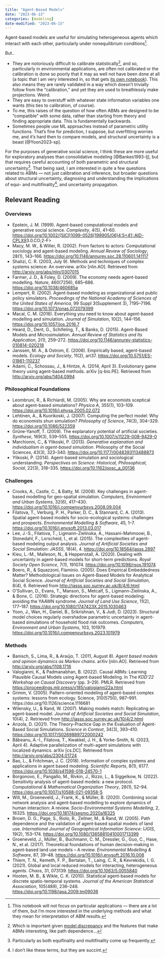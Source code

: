 ```yaml
---
title: "Agent-Based Models"
date: "2023-06-13"
categories: [modeling]
date-modified: "2023-06-15"
---
```


Agent-based models are useful for simulating heterogeneous agents which interact with each other, particularly under nonequilibrium conditions^[This notebook will not focus on particular applications --- there are a lot of them, but I'm more interested in the underlying methods and what they mean for interpretation of ABM results.].

But..

- They are notoriously difficult to calibrate statistically^[Which is important given [model discrepancy](../model-discrepancy/) and the features that make ABMs interesting, like path dependence...], and so, particularly in environmental applications, are often not calibrated or the calibration is done so poorly that it may as well not have been done at all (a topic that I am very interested in, so that gets [its own notebook](../abm-calibration/)). This also means they are rarely validated in a way which doesn't trivially follow from the "calibration," and yet they are used to breathlessly make projections. Weird.
- They are easy to overstuff with whatever state information variables one wants (this ties to calibration, of course). 
- To me, this raises of the question of how often ABMs are designed to be "compatible" with some data, rather than starting from theory and finding appropriate data. This is fundamentally backwards.
- Sometimes people use ML approaches instead of parametric utility functions. That's fine for prediction, I suppose, but overfitting worries me, and it's hard then to compare models, and structural uncertainty is a beast [@Yoon2023-sp].

For the purposes of generative social science, I think these are more useful for exploratory analyses than consolidative modeling [@Bankes1993-lj], but that requires careful accounting of both parametric and structural uncertainty^[Particularly as both equifinality and multifinality come up frequently.]. That being said, I am interested in quite a few questions related to ABMs --- not just calibration and inference, but broader questions about structural uncertainty, diagnosing and understanding the implications of equi- and multifinality^[I don't like these terms, but they are succint.], and uncertainty propagation.

## Relevant Reading

### Overviews

- Epstein, J. M. (1999). Agent-based computational models and generative social science. *Complexity*, 4(5), 41–60. <https://doi.org/10.1002/(SICI)1099-0526(199905/06)4:5<41::AID-CPLX9>3.0.CO;2-F>
- Macy, M. W., & Willer, R. (2002). From factors to actors: Computational sociology and agent-based modeling. *Annual Review of Sociology*, 28(1), 143–166. <https://doi.org/10.1146/annurev.soc.28.110601.141117>
- Shalizi, C. R. (2003, July 9). Methods and techniques of complex systems science: An overview. arXiv [nlin.AO]. Retrieved from <http://arxiv.org/abs/nlin/0307015>
- Farmer, J. D., & Foley, D. (2009). The economy needs agent-based modelling. *Nature*, 460(7256), 685–686. <https://doi.org/10.1038/460685a>
- Lempert, R. (2002). Agent-based modeling as organizational and public policy simulators. *Proceedings of the National Academy of Sciences of the United States of America*, 99 Suppl 3(Supplement 3), 7195–7196. <https://doi.org/10.1073/pnas.072079399>
- Macal, C. M. (2016). Everything you need to know about agent-based modelling and simulation. *Journal of Simulation*, 10(2), 144–156. <https://doi.org/10.1057/jos.2016.7>
- Heard, D., Dent, G., Schifeling, T., & Banks, D. (2015). Agent-Based Models and Microsimulation. *Annual Review of Statistics and Its Application*, 2(1), 259–272. <https://doi.org/10.1146/annurev-statistics-010814-020218>
- Janssen, M. A., & Ostrom, E. (2006). Empirically based, agent-based models. *Ecology and Society*, 11(2), art37. <https://doi.org/10.5751/ES-01861-110237>
- Adami, C., Schossau, J., & Hintze, A. (2014, April 3). Evolutionary game theory using agent-based methods. arXiv [q-bio.PE]. Retrieved from <http://arxiv.org/abs/1404.0994>






### Philosophical Foundations

- Leombruni, R., & Richiardi, M. (2005). Why are economists sceptical about agent-based simulations? *Physica A*, 355(1), 103–109. <https://doi.org/10.1016/j.physa.2005.02.072>
- Lehtinen, A., & Kuorikoski, J. (2007). Computing the perfect model: Why do economists shun simulation? *Philosophy of Science*, 74(3), 304–329. <https://doi.org/10.1086/522359>
- Grüne-Yanoff, T. (2009). The explanatory potential of artificial societies. *Synthese*, 169(3), 539–555. <https://doi.org/10.1007/s11229-008-9429-0>
- Marchionni, C., & Ylikoski, P. (2013). *Generative explanation and individualism in agent-based simulation*. Philosophy of the Social Sciences, 43(3), 323–340. <https://doi.org/10.1177/0048393113488873>
- Ylikoski, P. (2014). Agent-based simulation and sociological understanding. *Perspectives on Science: Historical, Philosophical, Social*, 22(3), 318–335. <https://doi.org/10.1162/posc_a_00136>


### Challenges

- Crooks, A., Castle, C., & Batty, M. (2008). Key challenges in agent-based modelling for geo-spatial simulation. *Computers, Environment and Urban Systems*, 32(6), 417–430. <https://doi.org/10.1016/j.compenvurbsys.2008.09.004>
- Filatova, T., Verburg, P. H., Parker, D. C., & Stannard, C. A. (2013). Spatial agent-based models for socio-ecological systems: challenges and prospects. *Environmental Modelling & Software*, 45, 1–7. <https://doi.org/10.1016/j.envsoft.2013.03.017>
- Lee, J.-S., Filatova, T., Ligmann-Zielinska, A., Hassani-Mahmooei, B., Stonedahl, F., Lorscheid, I., et al. (2015). The complexities of agent-based modeling output analysis. *Journal of Artificial Societies and Social Simulation: JASSS*, 18(4), 4. <https://doi.org/10.18564/jasss.2897>
- Kieu, L.-M., Malleson, N., & Heppenstall, A. (2020). Dealing with uncertainty in agent-based models for short-term predictions. *Royal Society Open Science*, 7(1), 191074. <https://doi.org/10.1098/rsos.191074>
- Boero, R., & Squazzoni, Flaminio. (2005). Does Empirical Embeddedness Matter? Methodological Issues on Agent-Based Models for Analytical Social Science. *Journal of Artificial Societies and Social Simulation*, 8(4), 6. Retrieved from <http://jasss.soc.surrey.ac.uk/8/4/6.html>
- O’Sullivan, D., Evans, T., Manson, S., Metcalf, S., Ligmann-Zielinska, A., & Bone, C. (2016). Strategic directions for agent-based modeling: avoiding the YAAWN syndrome. *Journal of Land Use Science*, 11(2), 177–187. <https://doi.org/10.1080/1747423X.2015.1030463>
- Yoon, J., Wan, H., Daniel, B., Srikrishnan, V., & Judi, D. (2023). Structural model choices regularly overshadow parametric uncertainty in agent-based simulations of household flood risk outcomes. *Computers, Environment and Urban Systems*, 103, 101979. <https://doi.org/10.1016/j.compenvurbsys.2023.101979>


### Methods

- Banisch, S., Lima, R., & Araújo, T. (2011, August 8). *Agent based models and opinion dynamics as Markov chains*. arXiv [nlin.AO]. Retrieved from <http://arxiv.org/abs/1108.1716>
- Valogianni, K., & Padmanabhan, B. (2022). Causal ABMs: Learning Plausible Causal Models using Agent-based Modeling. In The *KDD’22 Workshop on Causal Discovery* (pp. 3–29). PMLR. Retrieved from <https://proceedings.mlr.press/v185/valogianni22a.html>
- Grimm, V. (2005). Pattern-oriented modeling of agent-based complex systems: lessons from ecology. Science, 310(5750), 987–991. https://doi.org/10.1126/science.1116681
- Wilensky, U., & Rand, W. (2007). Making models match: Replicating an agent-based model. *Journal of Artificial Societies and Social Simulation*, 10(4), 2. Retrieved from <http://jasss.soc.surrey.ac.uk/10/4/2.html>
- Anzola, D. (2021). The Theory-Practice Gap in the Evaluation of Agent-Based Social Simulations. *Science in Context*, 34(3), 393–410. <https://doi.org/10.1017/S0269889722000242>
- Băbeanu, A.-I., Filatova, T., Kwakkel, J. H., & Yorke-Smith, N. (2023, April 4). Adaptive parallelization of multi-agent simulations with localized dynamics. arXiv [cs.DC]. Retrieved from <http://arxiv.org/abs/2304.01724>
- Bao, L., & Fritchman, J. C. (2018). Information of complex systems and applications in agent based modeling. *Scientific Reports*, 8(1), 6177. <https://doi.org/10.1038/s41598-018-24570-1>
- Borgonovo, E., Pangallo, M., Rivkin, J., Rizzo, L., & Siggelkow, N. (2022). Sensitivity analysis of agent-based models: a new protocol. *Computational & Mathematical Organization Theory*, 28(1), 52–94. <https://doi.org/10.1007/s10588-021-09358-5>
- Will, M., Groeneveld, J., Frank, K., & Müller, B. (2020). Combining social network analysis and agent-based modelling to explore dynamics of human interaction: A review. *Socio-Environmental Systems Modelling*, 2, 16325. <https://doi.org/10.18174/sesmo.2020a16325>
- Brown, D. G., Page, S., Riolo, R., Zellner, M., & Rand, W. (2005). Path dependence and the validation of agent‐based spatial models of land use. *International Journal of Geographical Information Science: IJGIS*, 19(2), 153–174. <https://doi.org/10.1080/13658810410001713399>
- Groeneveld, J., Müller, B., Buchmann, C. M., Dressler, G., Guo, C., Hase, N., et al. (2017). Theoretical foundations of human decision-making in agent-based land use models – A review. *Environmental Modelling & Software*, 87, 39–48. <https://doi.org/10.1016/j.envsoft.2016.10.008>
- Thiem, T. N., Kemeth, F. P., Bertalan, T., Laing, C. R., & Kevrekidis, I. G. (2021). Global and local reduced models for interacting, heterogeneous agents. *Chaos*, 31, 073139. <https://doi.org/10.1063/5.0055840>
- Hooten, M. B., & Wikle, C. K. (2010). Statistical agent-based models for discrete spatio-temporal systems. *Journal of the American Statistical Association*, 105(489), 236–248. <https://doi.org/10.1198/jasa.2009.tm09036>




